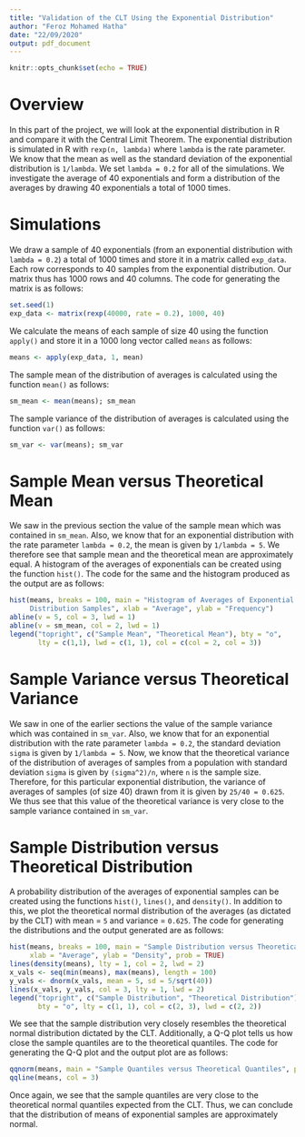 ---
title: "Validation of the CLT Using the Exponential Distribution"
author: "Feroz Mohamed Hatha"
date: "22/09/2020"
output: pdf_document
---

```{r setup, include = TRUE}
knitr::opts_chunk$set(echo = TRUE)
```

# Overview #

In this part of the project, we will look at the exponential distribution in R and compare it with the Central Limit Theorem. The exponential distribution is simulated in R with `rexp(n, lambda)` where `lambda` is the rate parameter. We know that the mean as well as the standard deviation of the exponential distribution is `1/lambda`. We set `lambda = 0.2` for all of the simulations. We investigate the average of 40 exponentials and form a distribution of the averages by drawing 40 exponentials a total of 1000 times.

# Simulations #

We draw a sample of 40 exponentials (from an exponential distribution with `lambda = 0.2`) a total of 1000 times and store it in a matrix called `exp_data`. Each row corresponds to 40 samples from the exponential distribution. Our matrix thus has 1000 rows and 40 columns. The code for generating the matrix is as follows:

```{r message = FALSE, warning = FALSE}
set.seed(1)
exp_data <- matrix(rexp(40000, rate = 0.2), 1000, 40)
```

We calculate the means of each sample of size 40 using the function `apply()` and store it in a 1000 long vector called `means` as follows:

```{r message = FALSE, warning = FALSE}
means <- apply(exp_data, 1, mean)
```

The sample mean of the distribution of averages is calculated using the function `mean()` as follows:

```{r message = FALSE, warning = FALSE}
sm_mean <- mean(means); sm_mean
```

The sample variance of the distribution of averages is calculated using the function `var()` as follows:

```{r message = FALSE, warning = FALSE}
sm_var <- var(means); sm_var
```

# Sample Mean versus Theoretical Mean #

We saw in the previous section the value of the sample mean which was contained in `sm_mean`. Also, we know that for an exponential distribution with the rate parameter `lambda = 0.2`, the mean is given by `1/lambda = 5`. We therefore see that sample mean and the theoretical mean are approximately equal. A histogram of the averages of exponentials can be created using the function `hist()`. The code for the same and the histogram produced as the output are as follows:

```{r message = FALSE, warning = FALSE}
hist(means, breaks = 100, main = "Histogram of Averages of Exponential
     Distribution Samples", xlab = "Average", ylab = "Frequency")
abline(v = 5, col = 3, lwd = 1)
abline(v = sm_mean, col = 2, lwd = 1)
legend("topright", c("Sample Mean", "Theoretical Mean"), bty = "o", 
       lty = c(1,1), lwd = c(1, 1), col = c(col = 2, col = 3))
```

# Sample Variance versus Theoretical Variance #

We saw in one of the earlier sections the value of the sample variance which was contained in `sm_var`. Also, we know that for an exponential distribution with the rate parameter `lambda = 0.2`, the standard deviation `sigma` is given by `1/lambda = 5`. Now, we know that the theoretical variance of the distribution of averages of samples from a population with standard deviation `sigma` is given by `(sigma^2)/n`, where `n` is the sample size. Therefore, for this particular exponential distribution, the variance of averages of samples (of size 40) drawn from it is given by `25/40 = 0.625`. We thus see that this value of the theoretical variance is very close to the sample variance contained in `sm_var`. 

# Sample Distribution versus Theoretical Distribution #

A probability distribution of the averages of exponential samples can be created using the functions `hist()`, `lines()`, and `density()`. In addition to this, we plot the theoretical normal distribution of the averages (as dictated by the CLT) with mean = `5` and variance = `0.625`. The code for generating the distributions and the output generated are as follows:

```{r message = FALSE, warning = FALSE}
hist(means, breaks = 100, main = "Sample Distribution versus Theoretical Distribution", 
     xlab = "Average", ylab = "Density", prob = TRUE)
lines(density(means), lty = 1, col = 2, lwd = 2)
x_vals <- seq(min(means), max(means), length = 100)
y_vals <- dnorm(x_vals, mean = 5, sd = 5/sqrt(40))
lines(x_vals, y_vals, col = 3, lty = 1, lwd = 2)
legend("topright", c("Sample Distribution", "Theoretical Distribution"),
       bty = "o", lty = c(1, 1), col = c(2, 3), lwd = c(2, 2))
```

We see that the sample distribution very closely resembles the theoretical normal distribution dictated by the CLT. Additionally, a Q-Q plot tells us how close the sample quantiles are to the theoretical quantiles. The code for generating the Q-Q plot and the output  plot are as follows:

```{r message = FALSE, warning = FALSE}
qqnorm(means, main = "Sample Quantiles versus Theoretical Quantiles", pch = 20)
qqline(means, col = 3)
```

Once again, we see that the sample quantiles are very close to the theoretical normal quantiles expected from the CLT. Thus, we can conclude that the distribution of means of exponential samples are approximately normal. 
 






